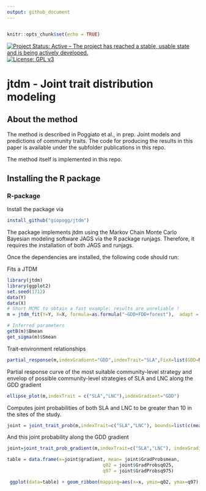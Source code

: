 ```yaml
---
output: github_document
---
```


<!-- README.md is generated from README.Rmd. Please edit that file -->

```r
```


```r
knitr::opts_chunk$set(echo = TRUE)
```

[![Project Status: Active – The project has reached a stable, usable state and is being actively developed.](http://www.repostatus.org/badges/latest/active.svg)](http://www.repostatus.org/#active)
[![License: GPL v3](https://img.shields.io/badge/License-GPL%20v3-blue.svg)](https://www.gnu.org/licenses/gpl-3.0)



# jtdm - Joint trait distribution modeling

## About the method

The method is described in Poggiato et al., in prep. Joint models and predictions of community traits. The code for producing the results in this paper is available under the subfolder publications in this repo.

The method itself is implemented in this repo.

## Installing the R package

### R-package

Install the package via
```r
install_github("giopogg/jtdm")
```

The package implements jtdm using the Markov Chain Monte Carlo Bayesian modeling software JAGS via the R package runjags. Therefore, it requires the installation of both JAGS and runjags. 

Once the dependencies are installed, the following code should run:

Fits a JTDM
```r
library(jtdm)
library(ggplot2)
set.seed(1712)
data(Y)
data(X)
# Short MCMC to obtain a fast example: results are unreliable !
m = jtdm_fit(Y=Y, X=X, formula=as.formula("~GDD+FDD+forest"),  adapt = 10, burnin = 100, sample = 100)

# Inferred parameters
getB(m)$Bmean
get_sigma(m)$Smean
```
Trait-environment relationships
```r
partial_response(m,indexGradient="GDD",indexTrait="SLA",FixX=list(GDD=NULL,FDD=NULL,forest=1))$p
```

Partial response curve of the most suitable community-level strategy and envelop of possible community-level strategies of SLA and LNC along the GDD gradient
```r
ellipse_plot(m,indexTrait = c("SLA","LNC"),indexGradient="GDD")
```

Computes joint probabilities of both SLA and LNC to be greater than 10 in the sites of the study.
```r
joint = joint_trait_prob(m,indexTrait=c("SLA","LNC"), bounds=list(c(mean(Y[,"SLA"]),Inf),c(mean(Y[,"SLA"]),Inf)))

```

And this joint probability along the GDD gradient
```r
joint=joint_trait_prob_gradient(m,indexTrait=c("SLA","LNC"), indexGradient="GDD", bounds=list(c(mean(Y[,"SLA"]),Inf),c(mean(Y[,"SLA"]),Inf)))

table = data.frame(x=joint$gradient, mean= joint$GradProbsmean,
                                   q02 = joint$GradProbsq025,
                                   q97 = joint$GradProbsq975)

 ggplot(data=table) + geom_ribbon(mapping=aes(x=x, ymin=q02, ymax=q97),position = position_dodge(0.3), size=1,alpha=0.2) + geom_line(mapping=aes(x=x, y=mean), size=1, position=position_dodge(width=0.3),col="#F8766D") + xlab("GDD")  + theme_classic() +              ggtitle("Joint probability of SLA and LNC to be both greater than 10 as a function of GDD")



```
